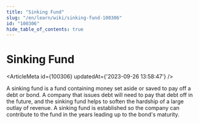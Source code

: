 ```yaml
---
title: "Sinking Fund"
slug: "/en/learn/wiki/sinking-fund-100306"
id: "100306"
hide_table_of_contents: true
---
```



# Sinking Fund

<ArticleMeta id={100306} updatedAt={'2023-09-26 13:58:47'} />
<div className='border-solid border-b border-t-0 my-4 border-[var(--ifm-color-gray-300)]' />

A sinking fund is a fund containing money set aside or saved to pay off a debt or bond. A company that issues debt will need to pay that debt off in the future, and the sinking fund helps to soften the hardship of a large outlay of revenue. A sinking fund is established so the company can contribute to the fund in the years leading up to the bond's maturity.
